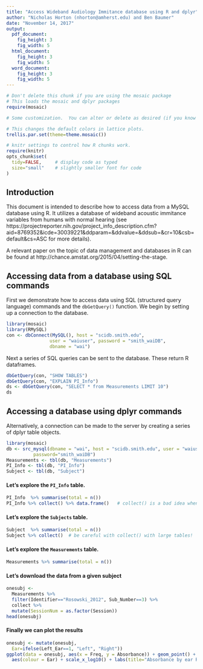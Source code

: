 ```yaml
---
title: "Access Wideband Audiology Immitance database using R and dplyr"
author: "Nicholas Horton (nhorton@amherst.edu) and Ben Baumer"
date: "November 14, 2017"
output: 
  pdf_document:
    fig_height: 3
    fig_width: 5
  html_document:
    fig_height: 3
    fig_width: 5
  word_document:
    fig_height: 3
    fig_width: 5
---
```



```r
# Don't delete this chunk if you are using the mosaic package
# This loads the mosaic and dplyr packages
require(mosaic)
```

```r
# Some customization.  You can alter or delete as desired (if you know what you are doing).

# This changes the default colors in lattice plots.
trellis.par.set(theme=theme.mosaic())  

# knitr settings to control how R chunks work.
require(knitr)
opts_chunk$set(
  tidy=FALSE,     # display code as typed
  size="small"    # slightly smaller font for code
)
```

## Introduction

This document is intended to describe how to access data from a MySQL database using R.  It utilizes a database of wideband acoustic immitance variables from humans with normal hearing (see https://projectreporter.nih.gov/project_info_description.cfm?aid=8769352&icde=30039221&ddparam=&ddvalue=&ddsub=&cr=10&csb=default&cs=ASC for more details).

A relevant paper on the topic of data management and databases in R can be found at http://chance.amstat.org/2015/04/setting-the-stage.


## Accessing data from a database using SQL commands

First we demonstrate how to access data using SQL (structured query language) commands and the `dbGetQuery()` function.  We begin by setting up a connection to the database.

```r
library(mosaic)
library(RMySQL)
con <- dbConnect(MySQL(), host = "scidb.smith.edu",
                user = "waiuser", password = "smith_waiDB", 
                dbname = "wai")
```

Next a series of SQL queries can be sent to the database.  These return R dataframes.

```r
dbGetQuery(con, "SHOW TABLES")
dbGetQuery(con, "EXPLAIN PI_Info")
ds <- dbGetQuery(con, "SELECT * from Measurements LIMIT 10")
ds
```

## Accessing a database using dplyr commands

Alternatively, a connection can be made to the server by creating a series of dplyr table objects.  
```r
library(mosaic)      
db <- src_mysql(dbname = "wai", host = "scidb.smith.edu", user = "waiuser", 
          password="smith_waiDB")
Measurements <- tbl(db, "Measurements")
PI_Info <- tbl(db, "PI_Info")
Subject <- tbl(db, "Subject")
```

#### Let's explore the `PI_Info` table.
```r
PI_Info  %>% summarise(total = n())
PI_Info %>% collect() %>% data.frame()   # collect() is a bad idea when dealing with large tables!
```

#### Let's explore the `Subjects` table.
```r
Subject  %>% summarise(total = n())
Subject %>% collect()  # be careful with collect() with large tables!
```

#### Let's explore the `Measurements` table.
```r
Measurements %>% summarise(total = n())
```

#### Let's download the data from a given subject
```r
onesubj <- 
  Measurements %>% 
  filter(Identifier=="Rosowski_2012", Sub_Number==3) %>%
  collect %>%
  mutate(SessionNum = as.factor(Session))
head(onesubj)
```

#### Finally we can plot the results
```r
onesubj <- mutate(onesubj, 
  Ear=ifelse(Left_Ear==1, "Left", "Right"))
ggplot(data = onesubj, aes(x = Freq, y = Absorbance)) + geom_point() +
  aes(colour = Ear) + scale_x_log10() + labs(title="Absorbance by ear Rosowski subject 3")
```
